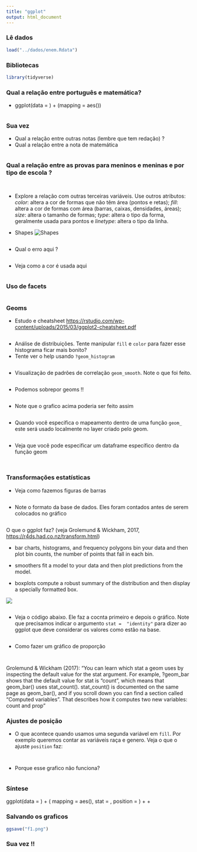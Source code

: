 ```yaml
---
title: "ggplot"
output: html_document
---
```


### Lê dados

```r
load("../dados/enem.Rdata")
```

### Bibliotecas

```r
library(tidyverse)
```

### Qual a relação entre português e matemática?

-   ggplot(data = <DATA>) + <GEOM_FUNCTION>(mapping = aes(<MAPPINGS>))
```r

```


### Sua vez

-   Qual a relação entre outras notas (lembre que tem redação) ?
-   Qual a relação entre a nota de matemática

```r


```

### Qual a relação entre as provas para meninos e meninas e por tipo de escola ?

```r
 

```

```r


```

-   Explore a relação com outras terceiras variáveis. Use outros atributos: *color*: altera a cor de formas que não têm área (pontos e retas); *fill*: altera a cor de formas com área (barras, caixas, densidades, áreas); *size*: altera o tamanho de formas; *type*: altera o tipo da forma, geralmente usada para pontos e *linetype*: altera o tipo da linha.

-   Shapes ![Shapes](../imagens/shapes-1.png)

```r


```

-   Qual o erro aqui ?

```r


```

-   Veja como a cor é usada aqui

```r

```

### Uso de facets

```r


```

### Geoms

-   Estudo e cheatsheet <https://rstudio.com/wp-content/uploads/2015/03/ggplot2-cheatsheet.pdf>

```r


```

-   Análise de distribuições. Tente manipular `fill` e `color` para fazer esse histograma ficar mais bonito?
-   Tente ver o help usando `?geom_histogram`

```r



```

-   Visualização de padrões de correlação `geom_smooth`. Note o que foi feito.

```r

 

```

-   Podemos sobrepor geoms !!

```r

```

-   Note que o grafico acima poderia ser feito assim

```r


```

-   Quando você especifica o mapeamento dentro de uma função `geom_` este será usado localmente no layer criado pelo geom.

```r


```

-   Veja que você pode especificar um dataframe específico dentro da função geom

```r



```

```r


```

### Transformações estatísticas

-   Veja como fazemos figuras de barras

```r


```

-   Note o formato da base de dados. Eles foram contados antes de serem colocados no gráfico

```r


```

O que o ggplot faz? (veja Grolemund & Wickham, 2017, <https://r4ds.had.co.nz/transform.html>)

-   bar charts, histograms, and frequency polygons bin your data and then plot bin counts, the number of points that fall in each bin.

-   smoothers fit a model to your data and then plot predictions from the model.

-   boxplots compute a robust summary of the distribution and then display a specially formatted box.

![](../imagens/visualization-stat-bar.png)

```r


```


* Veja o código abaixo. Ele faz a cocnta primeiro e depois o gráfico. Note que precisamos indicar o argumento `stat =  "identity"` para dizer ao ggplot que deve considerar os valores como estão na base.  

```r



```
* Como fazer um gráfico de proporção

```r



```

```r



```


Grolemund & Wickham (2017): "You can learn which stat a geom uses by inspecting the default value for the stat argument. For example, ?geom_bar shows that the default value for stat is “count”, which means that geom_bar() uses stat_count(). stat_count() is documented on the same page as geom_bar(), and if you scroll down you can find a section called “Computed variables”. That describes how it computes two new variables: count and prop"

### Ajustes de posição 

* O que acontece quando usamos uma segunda variável em `fill`. Por exemplo queremos contar as variáveis raça e genero. Veja o que o ajuste `position` faz:
```r




```

```r


```

* Porque esse grafico não funciona?
```r


```

### Síntese 
ggplot(data = <DATA>) + 
  <GEOM_FUNCTION>(
     mapping = aes(<MAPPINGS>),
     stat = <STAT>, 
     position = <POSITION>
  ) +
  <COORDINATE_FUNCTION> +
  <FACET_FUNCTION>
  
  
### Salvando os graficos
```r

ggsave("f1.png")

```

### Sua vez !!

```r

```

